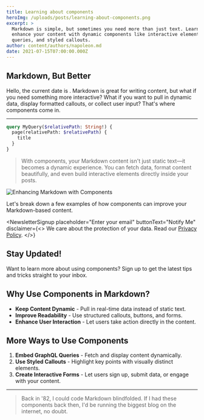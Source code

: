 ```yaml
---
title: Learning about components
heroImg: /uploads/posts/learning-about-components.png
excerpt: >
  Markdown is simple, but sometimes you need more than just text. Learn how to
  enhance your content with dynamic components like interactive elements, custom
  queries, and styled callouts.
author: content/authors/napoleon.md
date: 2021-07-15T07:00:00.000Z
---
```


## Markdown, But Better

Hello, the current date is <DateTime format="local" />. Markdown is great for writing content, but what if you need something more interactive? What if you want to pull in dynamic data, display formatted callouts, or collect user input? That's where components come in.

***

```graphql
query MyQuery($relativePath: String!) {
  page(relativePath: $relativePath) {
    title
  }
}
```

> With components, your Markdown content isn't just static text—it becomes a dynamic experience. You can fetch data, format content beautifully, and even build interactive elements directly inside your posts.

![Enhancing Markdown with Components](/uploads/unsplash-75EFpyXu3Wg.jpg)

Let's break down a few examples of how components can improve your Markdown-based content.

<NewsletterSignup
  placeholder="Enter your email"
  buttonText="Notify Me"
  disclaimer={<>
    We care about the protection of your data. Read our [Privacy Policy](http://example.com).
  </>}
>
  ## Stay Updated!

  Want to learn more about using components? Sign up to get the latest tips and tricks straight to your inbox.
</NewsletterSignup>

## Why Use Components in Markdown?

* **Keep Content Dynamic** - Pull in real-time data instead of static text.
* **Improve Readability** - Use structured callouts, buttons, and forms.
* **Enhance User Interaction** - Let users take action directly in the content.

## More Ways to Use Components

1. **Embed GraphQL Queries** - Fetch and display content dynamically.
2. **Use Styled Callouts** - Highlight key points with visually distinct elements.
3. **Create Interactive Forms** - Let users sign up, submit data, or engage with your content.

***

<BlockQuote authorName="Uncle Rico AI">Back in '82, I could code Markdown blindfolded. If I had these components back then, I'd be running the biggest blog on the internet, no doubt.</BlockQuote>
